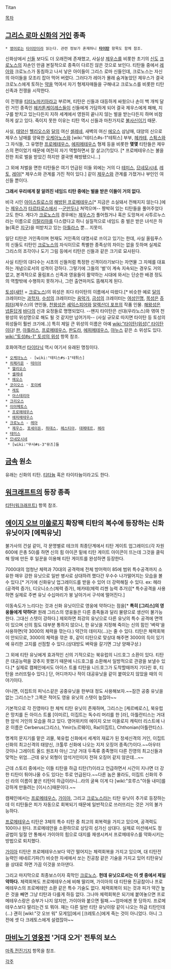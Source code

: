 Titan

[[목차]]

== [[그리스 로마 신화]]의 [[거인]] 종족 ==
 * [[영어]]로는 [[타이탄]]이라 읽는다. 관련 정보가 혼재하니 '''[[타이탄]]''' 항목도 함께 참조.

신화상에서 [[신]]들 보다도 더 오래전에 존재했고, 사실상 [[제우스]]를 비롯한 초기의 [[신]]도 [[크로노스]]의 자손인 만큼 본질적으로 종족이 다르진 않은 것으로 보인다. 티탄들 중에서 [[레아]]와 크로노스가 동침하고 나서 낳은 아이들이 그리스 로마 신들인데, 크로노스는 자신의 아이들을 모조리 잡아 먹어 버렸다. 그러다가 레아가 몰래 숨겨놓았던 제우스가 결국 크로노스에게 토하는 [[약]]을 먹여서 자기 형제자매들을 구해내고 크로노스를 비롯한 티탄 신족과 전쟁을 시작한다. 

이 전쟁을 [[티타노마키아]]라고 부르며, 티탄은 신들과 대등하게 싸웠으나 손이 백 개씩 달린 거인 종족인 [[헤카톤케이레스]]들이 신들에게 가담하게 되어 결국 제우스에게 패해, 지구를 받치고 있는다든지 지하 세계에서 영원히 끝나지 않는 벌을 받는다든지 하며 비참하게 살고 있다. 죽이지 못한 이유는 티탄 역시 신들과 마찬가지로 [[불사신]]이기 때문.

사실, [[태양]]신 [[헬리오스]]와 [[달]]의 여신 [[셀레네]], 새벽의 여신 [[에오스]] 삼남매, 대양의 신으로 제우스 남매를 양육한 [[오케아노스]]와 [wiki:"테티스#s-1"테튀스] 부부, [[헤카테]], [[스튁스]]와 그 자식들, 그 유명한 [[프로메테우스]], [[에피메테우스]] 형제 등을 비롯한 '''몇몇''' 티탄들은 제우스의 편이었기 때문에 여전히 자기 역할하면서 잘 살고(?)있다. [* 프로메테우스는 불을 전한 죄로 벌을 받았긴 하지만 결국엔 해방됐으니...]

그 외에 처벌을 면한 티탄들은 여기 언급된 이들 외에는 거의 다 [[테미스]], [[므네모시네]], [[레토]], [[레아]][* 제우스와 관계를 가진 적이 있다.] 같이 [[제우스]]와 관계를 가졌거나 부인인 여신들 뿐이다.

'''그래서 우리에게 잘 알려진 네임드 티탄 중에는 벌을 받은 이들이 거의 없다.'''

비극 시인 [[아이스킬로스]]의 [[해방된 프로메테우스]][* 지금은 소실돼서 전해지지 않는다.]에는 [[제우스]]가 [[타르타로스]]에서 --[[군만두]]나 쳐먹으며-- 짱박혀 있는 티탄들을 풀어주었다고도 한다. 게다가 [[크로노스]]의 경우에는 [[제우스]]가 풀어줬거나 혹은 도망쳐서 사투르누스라는 이름으로 [[이탈리아]]를 다스렸다고 하니 실질적으로 네임드 중 벌은 받은 녀석은 하늘(혹은 [[지구]])을 떠받치고 있는 [[아틀라스]] 뿐... 지못미.

일단 티탄은 거인족이며 현재도 거인족의 대명사로 쓰이고 있기는 한데, 사실 올림푸스의 신들도 티탄인 [[크로노스]]의 자식이므로 특별한 종족상의 차이는 없을 듯하며 실제로 그리스의 조각이나 도기 그림 등에서 티탄은 신들과 같은 크기로 묘사된다.

사실 티탄의 대다수는 시초의 신들처럼 특정한 신격이라기보다는 자연물 그 자체를 대표하는 개념으로서의 성격이 강하다. 그렇기에 그들의 '벌'이 계속 지속되는 경우도 거의 없고, 본격적으로 올림포스 신족과 영웅들이 활약하는 시대에 와서는 단순한 배경 정도의 역할밖에 수행하지 못하거나, 그런 출연마저도 뜸해지게 된다.

[[토성]]([[새턴]] = [[크로노스]])의 위성은 죄다 타이탄의 이름에서 따왔다.[* 비슷한 예로 [[달]]의 크레이터는 [[과학자]], [[수성]]의 크레이터는 [[음악가]], [[금성]]의 크레이터는 [[여성]]인명, [[목성]]은 [[쥬피터]](제우스)의 연인들, [[천왕성]]은 [[셰익스피어]]와 [[알렉산더 포프]]의 작품 인물. [[해왕성]]은 [[넵튠]]답게 [[바다]]의 신과 요정들로 명명되었다. --왠지 타이탄은 선대(우라노스)와 엮여 천왕성의 위성명으로 해도 될 것 같지만 넘어가자-- (사실 규모로 따지면 타이탄 등 토성의 위성들이 훨씬 크기에..)] 특히 제일 큰 위성의 이름은 아예 [[wiki:"타이탄(위성)" 타이탄]]이다! [[판]], [[아틀라스]], [[프로메테우스]], [[판도라]], [[에피메테우스]], [[야누스]] 같은 소 위성도 있다. [[wiki:"토성#s-1" 토성의 위성]] 항목 참조.

호화여객선 [[타이타닉]] 역시 여기서 유래된 명칭이다.

 * [[오케아노스]] - [wiki:"테티스#s-1"테튀스] 
 * [[히페리온]] - [[테이아]]
  * [[헬리오스]]
  * [[셀레네]]
  * [[에오스]]
 * [[코이오스]] - [[포이베]]
  * [[레토]]
  * [[아스테리아]]
 * [[크리오스]]
 * [[이아페토스]]
  * [[프로메테우스]]
  * [[에피메테우스]]
 * [[크로노스]] - [[레아]]
  * [[제우스]], [[포세이돈]], [[하데스]], [[헤스티아]], [[데메테르]], [[헤라]]
 * [[테미스]]
 * [[므네모시네]]
  * [wiki:"무사#s-3"뮤즈]들

== [[금속]] 원소 ==
유래는 신화의 티탄. [[티타늄]] 혹은 타이타늄이라고도 한다.

== [[워크래프트]]의 등장 종족 ==
[[티탄(워크래프트)]] 항목 참조.

== [[에이지 오브 미쏠로지]] 확장팩 티탄의 복수에 등장하는 신화 유닛이자 [에픽유닛] ==
불가사의 건설 같이, 각 문명별로 테크의 최종단계에서 티탄 게이트 업그레이드(각 자원 600에 은총 50)를 하면 신의 힘 아이콘 밑에 티탄 게이트 아이콘이 뜨는데 그것을 클릭해 땅에 만든 후 일꾼을 이용해 티탄 게이트를 완성하면 등장한다.

7000대의 엄청난 체력과 70대의 공격력에 전체 방어력이 85에 범위 특수공격까지 소유한 매우 강한 유닛으로 일반 병사로 상대하려 했다간 우수수 나가떨어지는 모습을 볼 수 있다.[* 거기에 신화유닛 업그레이드를 받을 수 있어 더 강력해질 수 있다. ex: 헤라(공격력 증가), 디오니소스(체력 증가), 헤카테(체력 리젠 능력 추가)][* 특수공격을 사용하면 실제로 주변 유닛 수십마리가 붕 날아가서 구석에 떨어진다.] 

이동속도가 느리다는 것과 신화 유닛이므로 영웅에 약하다는 점을[* '''특히 [그리스]의 영웅들에게 약하다!''' 원래 그리스의 영웅들은 다른 종족들과 달리 물량으로 생산이 불가능한다. 그대신 스텟이 강하다.] 제외하면 최강의 유닛으로 다른 유닛의 특수 공격에 면역이 있으며 신의 힘도 대부분 통하지 않으나, 한 유닛을 지정해 죽이는 신의 힘인 '벼락'을 사용하면(약 3000의 체력을 깎는다.) 약간의 데미지(...)는 줄 수 있다. 티탄은 체력회복이 안되므로, 3000의 체력을 깎은 후, 같이 티탄으로 맞상대 해주면 3000의 득이 있기에 유리한 고지를 선점할 수 있다.(상대방도 벼락을 갈기면 그냥 양패구상.)

그 외에 티탄 유닛에게 효과적인 신의 기적으로는 북유럽의 니드호그 소환이 있다. 티탄은 대공능력을 갖추지 못했기 때문에 니드호그를 소환해서 일방적으로 관광을 보낼수 있다.[* 실제로 캠페인에서도 아이스 트롤 티탄을 니드호그가 도착할때까지 기다린 후, 티탄을 쓰러뜨릴수 있다.] 단, 어디까지나 적이 대공유닛을 같이 붙여오지 않았을 때의 이야기이다.

아니면, 이집트의 피닉스같은 공중유닛을 한부대 정도 사용해보자.~~잠깐 공중 유닛을 없는 그리스는? 그쪽은 적어도 영웅 유닛의 스텟이 높잖아~~

기본적으로 각 진영마다 한 체씩 티탄 유닛이 존재하며, 그리스는 [케르베로스], 북유럽은 망치를 든 아이스 트롤 [이미르], 이집트는 독수리 머리를 한 [라], 아틀란티스는 거대한 암석 거인의 모습을 하고 있다. 영어위키의 에이지 오브 미쏠로지 캐릭터 리스트에 나온 이름은 Cerberus(그리스), Ymir(노르웨이), Ra(이집트), Chthonian(아틀란티스).

명계의 문지기를 맡은 괴물, 북유럽 신화에서 세계의 재료가 된 창세신격의 거인, 이집트 신화의 최고신격의 태양신, 크툴루 신화에 나오는 지저 오징어 종족(?)이다.~~아우터 갓이나 그레이트 올드 원조차 아닌 그냥 거대 두족류 종족명이 다른 진영의 최고신들과 맞먹는 위엄...근데 유닛 외형이 암석거인이지 전혀 오징어 같지 않은데...~~

근데 스토리 중에서는 이들 티탄을 하급 티탄(?)이라고 언급하면서 시간이 지나면 더 강한 티탄이 튀어나올 수도 있다는 투로 언급된다.~~다른 놈은 몰라도, 이집트 신화의 주신 라의 이름이 붙은 티탄이 하급이라니...라의 굴욕 이게 다 [wikl:"호루스"아들 내미]를 강하게 만들려는 [이시스]때문이다.~~

캠페인에서는 [[프로메테우스]], [[가이아]], 그리고 [[크로노스]]라는 티탄 유닛이 추가로 등장하는데 이 티탄들은 피가 자동으로 회복되기 때문에 일반적으로 쓰러뜨리는 것은 거의 불가능하다.

[[프로메테우스]] 티탄은 3체의 특수 티탄 중 최고의 회복력을 가지고 있으며, 공격력도 100이나 된다. 프로메테안을 소환하므로 상당히 성가신 상대다. 실제로 미션에서도 정공법이 일절 안 통해서 가이아의 힘으로 대지를 재생시켜서 프로메테우스를 약화시키는 방법으로 퇴치했다.

[[가이아]] 티탄은 프로메테우스보다 약간 떨어지는 체력회복을 가지고 있으며, 대 티탄전 능력인 에네르기파(?) 비슷한 자세에서 쏘는 진공참 같은 기술을 가지고 있어 티탄유닛을 상대로 하면 가끔 이것을 쏘아댄다.

그리고 마지막으로 최종보스이자 흑막인 [[크로노스]]. '''헌데 유닛으로서는 이 셋 중에서 제일 약하다.''' 체력회복도 프로메테우스에 비해 딸리며, 가이아의 대 티탄용 진공참이나 프로메테우스의 프로메테안 소환 같은 특수 기술도 없다. 체력회복이 되는 것과 피가 약간 높은 것을 빼면 그냥 티탄과 다를게 하등 없다. 그나마 체력회복은 되기에 붙여놓으면 프로메테우스랑은 승부가 나지 않지만, 가이아와 붙으면 필패.~~엄마에겐 못 당하지. 프로메테우스보다 딸리는건 또 뭐야. 쟤는 다른 일반 티탄 유닛이랑 같이 나오는 하급 티탄인데(...) 괜히 [wikl:"갓 오브 워" 모게임]에서 [크레토스]에게 죽는 것이 아니었다. 아니 그전에 셋 다 크레토스에게 설렸잖아~~

== [[마비노기 영웅전]] '거대 오거' 전투의 보스 ==
[[마족 전진기지]] 항목을 참조.

[[각주]]
